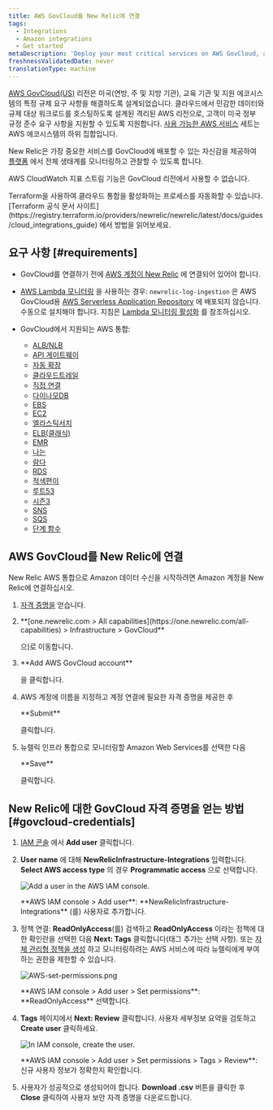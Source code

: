 ```yaml
---
title: AWS GovCloud를 New Relic에 연결
tags:
  - Integrations
  - Amazon integrations
  - Get started
metaDescription: 'Deploy your most critical services on AWS GovCloud, and monitor your entire infrastructure with New Relic.'
freshnessValidatedDate: never
translationType: machine
---
```


[AWS GovCloud(US)](https://aws.amazon.com/govcloud-us/) 리전은 미국(연방, 주 및 지방 기관), 교육 기관 및 지원 에코시스템의 특정 규제 요구 사항을 해결하도록 설계되었습니다. 클라우드에서 민감한 데이터와 규제 대상 워크로드를 호스팅하도록 설계된 격리된 AWS 리전으로, 고객이 미국 정부 규정 준수 요구 사항을 지원할 수 있도록 지원합니다. [사용 가능한 AWS 서비스](https://aws.amazon.com/govcloud-us/details/) 세트는 AWS 에코시스템의 하위 집합입니다.

New Relic은 가장 중요한 서비스를 GovCloud에 배포할 수 있는 자신감을 제공하여 [플랫폼](/docs/new-relic-one/use-new-relic-one/get-started/introduction-new-relic-one) 에서 전체 생태계를 모니터링하고 관찰할 수 있도록 합니다.

AWS CloudWatch 지표 스트림 기능은 GovCloud 리전에서 사용할 수 없습니다.

<Callout variant="tip">
  Terraform을 사용하여 클라우드 통합을 활성화하는 프로세스를 자동화할 수 있습니다. [Terraform 공식 문서 사이트](https://registry.terraform.io/providers/newrelic/newrelic/latest/docs/guides/cloud_integrations_guide) 에서 방법을 읽어보세요.
</Callout>

## 요구 사항 [#requirements]

* GovCloud를 연결하기 전에 [AWS 계정이 New Relic](/docs/integrations/amazon-integrations/get-started/connect-aws-infrastructure) 에 연결되어 있어야 합니다.

* [AWS Lambda 모니터링](/docs/serverless-function-monitoring/aws-lambda-monitoring/get-started/introduction-new-relic-monitoring-aws-lambda) 을 사용하는 경우: `newrelic-log-ingestion` 은 AWS GovCloud용 [AWS Serverless Application Repository](https://aws.amazon.com/serverless/serverlessrepo/) 에 배포되지 않습니다. 수동으로 설치해야 합니다. 지침은 [Lambda 모니터링 활성화](/docs/serverless-function-monitoring/aws-lambda-monitoring/get-started/enable-new-relic-monitoring-aws-lambda#connect-aws) 를 참조하십시오.

* GovCloud에서 지원되는 AWS 통합:

  * [ALB/NLB](/docs/integrations/amazon-integrations/aws-integrations-list/aws-albnlb-monitoring-integration)
  * [API 게이트웨이](/docs/integrations/amazon-integrations/aws-integrations-list/aws-api-gateway-monitoring-integration)
  * [자동 확장](/docs/integrations/amazon-integrations/aws-integrations-list/aws-auto-scaling-monitoring-integration)
  * [클라우드트레일](/docs/integrations/amazon-integrations/aws-integrations-list/aws-cloudtrail-monitoring-integration)
  * [직접 연결](/docs/integrations/amazon-integrations/aws-integrations-list/aws-direct-connect-monitoring-integration)
  * [다이나모DB](/docs/integrations/amazon-integrations/aws-integrations-list/aws-dynamodb-monitoring-integration)
  * [EBS](/docs/integrations/amazon-integrations/aws-integrations-list/aws-ebs-monitoring-integration)
  * [EC2](/docs/integrations/amazon-integrations/aws-integrations-list/aws-ec2-monitoring-integration)
  * [엘라스틱서치](/docs/integrations/amazon-integrations/aws-integrations-list/aws-elasticsearch-monitoring-integration)
  * [ELB(클래식)](/docs/integrations/amazon-integrations/aws-integrations-list/aws-elb-classic-monitoring-integration)
  * [EMR](/docs/integrations/amazon-integrations/aws-integrations-list/aws-emr-monitoring-integration)
  * [나는](/docs/integrations/amazon-integrations/aws-integrations-list/aws-iam-monitoring-integration)
  * [람다](/docs/integrations/amazon-integrations/aws-integrations-list/aws-lambda-monitoring-integration)
  * [RDS](/docs/integrations/amazon-integrations/aws-integrations-list/aws-rds-monitoring-integration)
  * [적색편이](/docs/integrations/amazon-integrations/aws-integrations-list/aws-redshift-integration)
  * [루트53](/docs/integrations/amazon-integrations/aws-integrations-list/aws-route-53-monitoring-integration)
  * [시즌3](/docs/integrations/amazon-integrations/aws-integrations-list/aws-s3-monitoring-integration)
  * [SNS](/docs/integrations/amazon-integrations/aws-integrations-list/aws-sns-monitoring-integration)
  * [SQS](/docs/integrations/amazon-integrations/aws-integrations-list/aws-sqs-monitoring-integration)
  * [단계 함수](/docs/integrations/amazon-integrations/aws-integrations-list/aws-step-functions-monitoring-integration)

## AWS GovCloud를 New Relic에 연결

New Relic AWS 통합으로 Amazon 데이터 수신을 시작하려면 Amazon 계정을 New Relic에 연결하십시오.

1. [자격 증명을](#govcloud-credentials) 얻습니다.

2. <DNT>
     **[one.newrelic.com > All capabilities](https://one.newrelic.com/all-capabilities) > Infrastructure > GovCloud**
   </DNT>

   으)로 이동합니다.

3. <DNT>
     **Add AWS GovCloud account**
   </DNT>

   을 클릭합니다.

4. AWS 계정에 이름을 지정하고 계정 연결에 필요한 자격 증명을 제공한 후

   <DNT>
     **Submit**
   </DNT>

   클릭합니다.

5. 뉴렐릭 인프라 통합으로 모니터링할 Amazon Web Services를 선택한 다음

   <DNT>
     **Save**
   </DNT>

   클릭합니다.

## New Relic에 대한 GovCloud 자격 증명을 얻는 방법 [#govcloud-credentials]

1. [IAM 콘솔](https://console.amazonaws-us-gov.com/iam/home#/users) 에서 <DNT>**Add user**</DNT> 클릭합니다.

2. <DNT>**User name**</DNT> 에 대해 <DNT>**NewRelicInfrastructure-Integrations**</DNT> 입력합니다. <DNT>**Select AWS access type**</DNT> 의 경우 <DNT>**Programmatic access**</DNT> 으로 선택합니다.

   <img
     title="AWS-add-user.png"
     alt="Add a user in the AWS IAM console."
     src="/images/infrastructure_screenshot-crop_aws-add-user.webp"
   />

   <figcaption>
     <DNT>**AWS IAM console > Add user**</DNT>: <DNT>**NewRelicInfrastructure-Integrations**</DNT> (를) 사용자로 추가합니다.
   </figcaption>

3. 정책 연결: <DNT>**ReadOnlyAccess**</DNT>(를) 검색하고 <DNT>**ReadOnlyAccess**</DNT> 이라는 정책에 대한 확인란을 선택한 다음 <DNT>**Next: Tags**</DNT> 클릭합니다(태그 추가는 선택 사항). 또는 [자체 관리형 정책을 생성](/docs/integrations/amazon-integrations/getting-started/integrations-managed-policies) 하고 모니터링하려는 AWS 서비스에 따라 뉴렐릭에게 부여하는 권한을 제한할 수 있습니다.

   <img
     title="AWS-set-permissions.png"
     alt="AWS-set-permissions.png"
     src="/images/infrastructure_screenshot-crop_aws-set-permissions.webp"
   />

   <figcaption>
     <DNT>**AWS IAM console > Add user > Set permissions**</DNT>: <DNT>**ReadOnlyAccess**</DNT> 선택합니다.
   </figcaption>

4. <DNT>**Tags**</DNT> 페이지에서 <DNT>**Next: Review**</DNT> 클릭합니다. 사용자 세부정보 요약을 검토하고 <DNT>**Create user**</DNT> 클릭하세요.

   <img
     title="AWS-create-user.png"
     alt="In IAM console, create the user."
     src="/images/infrastructure_screenshot-crop_aws-create-user.webp"
   />

   <figcaption>
     <DNT>**AWS IAM console > Add user > Set permissions > Tags > Review**</DNT>: 신규 사용자 정보가 정확한지 확인합니다.
   </figcaption>

5. 사용자가 성공적으로 생성되어야 합니다. <DNT>**Download .csv**</DNT> 버튼을 클릭한 후 <DNT>**Close**</DNT> 클릭하여 사용자 보안 자격 증명을 다운로드합니다.
